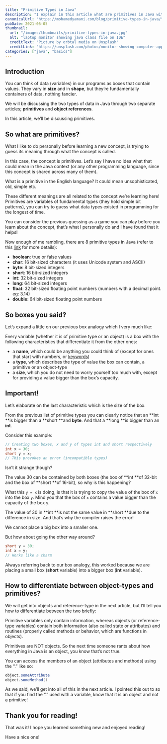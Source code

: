 ```yaml
---
title: "Primitive Types in Java"
description: "I explain in this article what are primitives in Java with a mental model of memory as well as the different primitive types Java offers."
canonicalUrl: "https://mohamedyamani.com/blog/primitive-types-in-java/"
pubDate: 2021-05-05
thumbnail:
  url: "/images/thumbnails/primitive-types-in-java.jpg"
  alt: "laptop monitor showing java class file on IDE"
  creditText: "Picture by orbtal media on Unsplash"
  creditLink: "https://unsplash.com/photos/monitor-showing-computer-application-1td5Iq5IvNc?utm_medium=referral&utm_source=mohamedyamani.com"
categories: ["java", "basics"]
---
```


## Introduction

You can think of data (variables) in our programs as boxes that contain values. They vary in **size** and in **shape**, but they’re fundamentally containers of data, nothing fancier.

We will be discussing the two types of data in Java through two separate articles; **primitives** and **object references**.

In this article, we’ll be discussing primitives.

## So what are primitives?

What I like to do personally before learning a new concept, is trying to guess its meaning through what the concept is called.

In this case, the concept is primitives. Let’s say I have no idea what that could mean in the Java context (or any other programming language, since this concept is shared across many of them).

What is a primitive in the English language? It could mean unsophisticated, old, simple etc.

These different meanings are all related to the concept we’re learning here!
Primitives are variables of fundamental types (they hold simple bit patterns), you can try to guess what data types existed in programming for the longest of time.

You can consider the previous guessing as a game you can play before you learn about the concept, that’s what I personally do and I have found that it helps!

Now enough of me rambling, there are 8 primitive types in Java (refer to this [link](https://docs.oracle.com/javase/tutorial/java/nutsandbolts/datatypes.html) for more details):

- **boolean**: true or false values
- **char**: 16 bit-sized characters (it uses Unicode system and ASCII)
- **byte**: 8 bit-sized integers
- **short**: 16 bit-sized integers
- **int**: 32 bit-sized integers
- **long**: 64 bit-sized integers
- **float**: 32 bit-sized floating point numbers (numbers with a decimal point. eg: 3.14)
- **double**: 64 bit-sized floating point numbers

## So boxes you said?

Let’s expand a little on our previous box analogy which I very much like:

Every variable (whether it is of primitive type or an object) is a box with the following characteristics that differentiate it from the other ones:

- a **name**, which could be anything you could think of (except for ones that start with numbers, or [keywords](https://docs.oracle.com/javase/tutorial/java/nutsandbolts/_keywords.html))
- a **type**, which describes the type of value the box can contain, a primitive or an object-type
- a **size**, which you do not need to worry yourself too much with, except for providing a value bigger than the box’s capacity.

## Important!

Let’s elaborate on the last characteristic which is the size of the box.

From the previous list of primitive types you can clearly notice that an **int **is bigger than a **short **and **byte**. And that a **long **is bigger than an **int**.

Consider this example:

```java
// Creating two boxes, x and y of types int and short respectively
int x = 30;
short y = x;
// This provokes an error (incompatible types)
```

Isn’t it strange though?

The value 30 can be contained by both boxes (the box of **int **of 32-bit and the box of **short **of 16-bit), so why is this happening?

What this `y = x` is doing, is that it is trying to copy the value of the box of `x` into the box `y`. Mind you that the box of `x` contains a value bigger than the capacity of the box `y`.

The value of 30 in **int **is not the same value in **short **due to the difference in size. And that’s why the compiler raises the error!

We cannot place a big box into a smaller one.

But how about going the other way around?

```java
short y = 30;
int x = y;
// Works like a charm
```

Always referring back to our box analogy, this worked because we are placing a small box (**short** variable) into a bigger box (**int** variable).

## How to differentiate between object-types and primitives?

We will get into objects and reference-type in the next article, but I’ll tell you how to differentiate between the two briefly:

Primitive variables only contain information, whereas objects (or reference-type variables) contain both information (also called state or attributes) and routines (properly called methods or behavior, which are functions in objects).

Primitives are NOT objects. So the next time someone rants about how everything in Java is an object, you know that’s not true.

You can access the members of an object (attributes and methods) using the “.” like so:

```java
object.someAttribute
object.someMethod()
```

As we said, we’ll get into all of this in the next article. I pointed this out to so that if you find the “.” used with a variable, know that it is an object and not a primitive!

## Thank you for reading!

That was it! I hope you learned something new and enjoyed reading!

Have a nice one!
